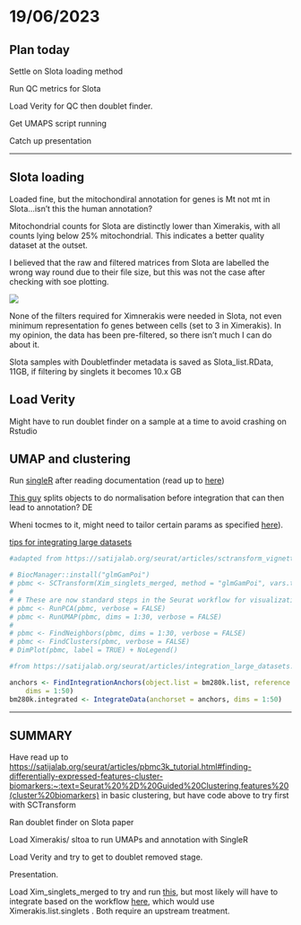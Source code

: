 # 19/06/2023

## Plan today

Settle on Slota loading method

Run QC metrics for Slota

Load Verity for QC then doublet finder.

Get UMAPS script running

Catch up presentation

------------------------------------------------------------------------

## Slota loading

Loaded fine, but the mitochondiral annotation for genes is Mt not mt in Slota...isn't this the human annotation?

Mitochondrial counts for Slota are distinctly lower than Ximerakis, with all counts lying below 25% mitochondrial. This indicates a better quality dataset at the outset.

I believed that the raw and filtered matrices from Slota are labelled the wrong way round due to their file size, but this was not the case after checking with soe plotting.

![](images/SlotaSizes.png)

None of the filters required for Ximnerakis were needed in Slota, not even minimum representation fo genes between cells (set to 3 in Ximerakis). In my opinion, the data has been pre-filtered, so there isn't much I can do about it.

Slota samples with Doubletfinder metadata is saved as Slota_list.RData, 11GB, if filtering by singlets it becomes 10.x GB

## Load Verity

Might have to run doublet finder on a sample at a time to avoid crashing on Rstudio

## UMAP and clustering

Run [singleR](http://bioconductor.org/books/release/SingleRBook/) after reading documentation (read up to [here](http://bioconductor.org/books/release/SingleRBook/classic-mode.html#:~:text=of%20the%20analysis.-,2.4%20Choices%20of%20assay%20data,-For%20the%20reference))

[This guy](https://www.youtube.com/watch?v=p49seH2_i8Y&ab_channel=LiquidBrainBioinformatics) splits objects to do normalisation before integration that can then lead to annotation? DE

Wheni tocmes to it, might need to tailor certain params as specified [here](https://www.singlecellcourse.org/single-cell-rna-seq-analysis-using-seurat.html#normalization-and-dimensionality-reduction:~:text=The%20following%20function,threshold%20%3D%200.5)).

[tips for integrating large datasets](https://satijalab.org/seurat/articles/integration_large_datasets.html)

```r
#adapted from https://satijalab.org/seurat/articles/sctransform_vignette.html

# BiocManager::install("glmGamPoi")
# pbmc <- SCTransform(Xim_singlets_merged, method = "glmGamPoi", vars.to.regress = "percent.mt", verbose = FALSE)
# 
# # These are now standard steps in the Seurat workflow for visualization and clustering
# pbmc <- RunPCA(pbmc, verbose = FALSE)
# pbmc <- RunUMAP(pbmc, dims = 1:30, verbose = FALSE)
# 
# pbmc <- FindNeighbors(pbmc, dims = 1:30, verbose = FALSE)
# pbmc <- FindClusters(pbmc, verbose = FALSE)
# DimPlot(pbmc, label = TRUE) + NoLegend()
```

```r
#from https://satijalab.org/seurat/articles/integration_large_datasets.html

anchors <- FindIntegrationAnchors(object.list = bm280k.list, reference = c(1, 2), reduction = "rpca",
    dims = 1:50)
bm280k.integrated <- IntegrateData(anchorset = anchors, dims = 1:50)
```

------------------------------------------------------------------------

## SUMMARY

Have read up to [https://satijalab.org/seurat/articles/pbmc3k_tutorial.html#finding-differentially-expressed-features-cluster-biomarkers:\~:text=Seurat%20%2D%20Guided%20Clustering,features%20(cluster%20biomarkers)](https://satijalab.org/seurat/articles/pbmc3k_tutorial.html#finding-differentially-expressed-features-cluster-biomarkers:~:text=Seurat%20%2D%20Guided%20Clustering,features%20(cluster%20biomarkers)) in basic clustering, but have code above to try first with SCTransform

Ran doublet finder on Slota paper

Load Ximerakis/ sltoa to run UMAPs and annotation with SingleR

Load Verity and try to get to doublet removed stage.

Presentation.

Load Xim_singlets_merged to try and run [this](https://satijalab.org/seurat/articles/pbmc3k_tutorial.html#cluster-the-cells), but most likely will have to integrate based on the workflow [here](https://satijalab.org/seurat/articles/integration_large_datasets.html), which would use Ximerakis.list.singlets . Both require an upstream treatment.
